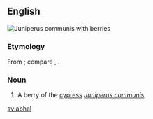 ==English==
[[File:Juniperus communis at Valjala on 2005-08-11.jpg|right|thumb|''Juniperus communis'' with berries]]
{{wikipedia|Juniperus communis}}
{{wikispecies|Juniperus communis}}

===Etymology===
From {{etyl|ar|en}}; compare {{etyl|gd|-}} {{m|gd|ubhal||apple}}, {{etyl|pl|-}} {{m|pl|jabłko||apple}}.

===Noun===
{{en-noun}}

# A berry of the [[cypress]] ''[[Juniperus communis]]''.

[[sv:abhal]]